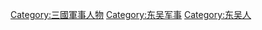 {{Catnav|頁面分類|...|三国|东吴|东吴人}}
{{Catnav|頁面分類|...|三国|三国人|东吴人}}
{{Catnav|頁面分類|...|三国|三国人|三國軍事人物}}
{{Catnav|頁面分類|...|各朝代中国人|三国人|东吴人}}

[[Category:三國軍事人物|Category:三國軍事人物]]
[[Category:东吴军事|Category:东吴军事]]
[[Category:东吴人|Category:东吴人]]
